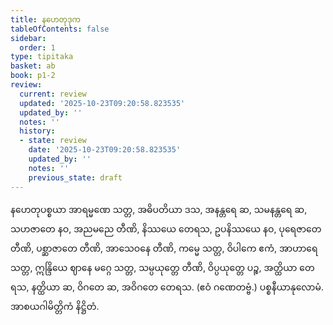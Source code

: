 ```yaml
---
title: နဟေတုဒုက
tableOfContents: false
sidebar:
  order: 1
type: tipitaka
basket: ab
book: p1-2
review:
  current: review
  updated: '2025-10-23T09:20:58.823535'
  updated_by: ''
  notes: ''
  history:
  - state: review
    date: '2025-10-23T09:20:58.823535'
    updated_by: ''
    notes: ''
    previous_state: draft
---
```



<ReviewStatus review={frontmatter.review} showDetails={true} />

<HypothesisAnnotation frontmatter={frontmatter} />

<DynamicBreadcrumb />

<Division number="75" book="p1-2" e="ch" v="37" p="274">

<Paragraph number="1652" book="p1-2">
နဟေတုပစ္စယာ အာရမ္မဏေ သတ္တ, အဓိပတိယာ ဒသ, အနန္တရေ ဆ, သမနန္တရေ ဆ, သဟဇာတေ နဝ, အညမညေ တီဏိ, နိဿယေ တေရသ, ဥပနိဿယေ နဝ, ပုရေဇာတေ တီဏိ, ပစ္ဆာဇာတေ တီဏိ, အာသေဝနေ တီဏိ, ကမ္မေ သတ္တ, ဝိပါကေ ဧကံ, အာဟာရေ သတ္တ, ဣန္ဒြိယေ ဈာနေ မဂ္ဂေ သတ္တ, သမ္ပယုတ္တေ တီဏိ, ဝိပ္ပယုတ္တေ ပဉ္စ, အတ္ထိယာ တေရသ, နတ္ထိယာ ဆ, ဝိဂတေ ဆ, အဝိဂတေ တေရသ. (ဧဝံ ဂဏေတဗ္ဗံ.)

</Paragraph>
</Division>

<Paragraph number="1653" type="center" book="p1-2">
ပစ္စနီယာနုလောမံ.



</Paragraph>

<Paragraph number="1654" type="center" book="p1-2">
အာစယဂါမိတ္တိကံ နိဋ္ဌိတံ.
</Paragraph>